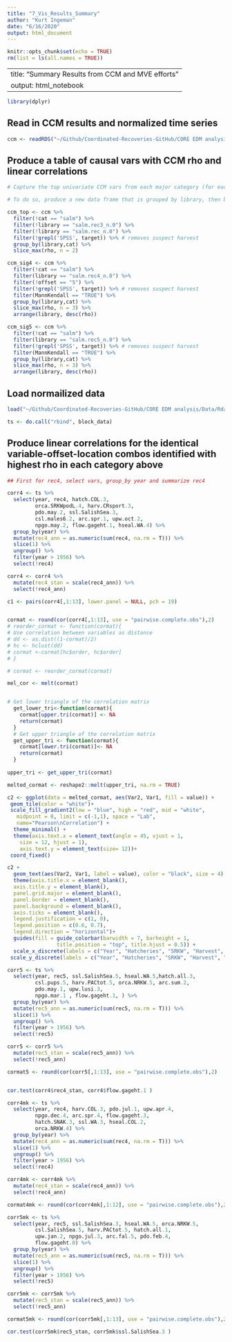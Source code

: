 ```yaml
---
title: "7_Vis_Results_Summary"
author: "Kurt Ingeman"
date: "6/16/2020"
output: html_document
---
```


```r
knitr::opts_chunk$set(echo = TRUE)
rm(list = ls(all.names = TRUE)) 

```

---
title: "Summary Results from CCM and MVE efforts"
output: html_notebook
---

```r
library(dplyr)
```

## Read in CCM results and normalized time series 
```r


ccm <- readRDS("~/Github/Coordinated-Recoveries-GitHub/CORE EDM analysis/Output/Rdata/3_CCM/3_CCM_SnakeESU.RDS")

```

## Produce a table of causal vars with CCM rho and linear correlations
```r
# Capture the top univariate CCM vars from each major category (for each cohort): Hatcheries, Harvest, Ocean Vars, Predators

# To do so, produce a new data frame that is grouped by library, then by cat, sorted by rho, then sliced to capture only the top row.  

ccm_top <- ccm %>% 
  filter(!cat == "salm") %>% 
  filter(!library == "salm.rec3_n.0") %>% 
  filter(!library == "salm.rec_n.0") %>% 
  filter(!grepl('SPSS', target)) %>% # removes suspect harvest 
  group_by(library,cat) %>% 
  slice_max(rho, n = 2)

ccm_sig4 <- ccm %>%   
  filter(!cat == "salm") %>% 
  filter(library == "salm.rec4_n.0") %>% 
  filter(!offset == "5") %>% 
  filter(!grepl('SPSS', target)) %>% # removes suspect harvest 
  filter(MannKendall == "TRUE") %>% 
  group_by(library,cat) %>% 
  slice_max(rho, n = 3) %>% 
  arrange(library, desc(rho))

ccm_sig5 <- ccm %>%   
  filter(!cat == "salm") %>% 
  filter(library == "salm.rec5_n.0") %>% 
  filter(!grepl('SPSS', target)) %>% # removes suspect harvest 
  filter(MannKendall == "TRUE") %>% 
  group_by(library,cat) %>% 
  slice_max(rho, n = 3) %>% 
  arrange(library, desc(rho))


```


## Load normailized data
```r

load("~/Github/Coordinated-Recoveries-GitHub/CORE EDM analysis/Data/Rdata/block_data.Rdata")

ts <- do.call("rbind", block_data)

```

## Produce linear correlations for the identical variable-offset-location combos identified with highest rho in each category above 
```r
## First for rec4, select vars, group_by year and summarize rec4

corr4 <- ts %>% 
  select(year, rec4, hatch.COL.3, 
         orca.SRKWpodL.4, harv.CRsport.3, 
         pdo.may.2, ssl.SalishSea.3, 
         csl.males6.2, arc.spr.1, upw.oct.2, 
         npgo.may.2, flow.gageht.1, hseal.WA.4) %>% 
  group_by(year) %>% 
  mutate(rec4_ann = as.numeric(sum(rec4, na.rm = T))) %>%
  slice(1) %>%
  ungroup() %>% 
  filter(year > 1956) %>% 
  select(!rec4)

corr4 <- corr4 %>% 
  mutate(rec4_stan = scale(rec4_ann)) %>% 
  select(!rec4_ann)

c1 <- pairs(corr4[,1:13], lower.panel = NULL, pch = 19)


cormat <- round(cor(corr4[,1:13], use = "pairwise.complete.obs"),2)
# reorder_cormat <- function(cormat){
# Use correlation between variables as distance
# dd <- as.dist((1-cormat)/2)
# hc <- hclust(dd)
# cormat <-cormat[hc$order, hc$order]
# }

# cormat <- reorder_cormat(cormat)

mel_cor <- melt(cormat)


# Get lower triangle of the correlation matrix
  get_lower_tri<-function(cormat){
    cormat[upper.tri(cormat)] <- NA
    return(cormat)
  }
  # Get upper triangle of the correlation matrix
  get_upper_tri <- function(cormat){
    cormat[lower.tri(cormat)]<- NA
    return(cormat)
  }
  
upper_tri <- get_upper_tri(cormat)

melted_cormat <- reshape2::melt(upper_tri, na.rm = TRUE)

c2 <- ggplot(data = melted_cormat, aes(Var2, Var1, fill = value)) +
 geom_tile(color = "white")+
 scale_fill_gradient2(low = "blue", high = "red", mid = "white", 
   midpoint = 0, limit = c(-1,1), space = "Lab", 
   name="Pearson\nCorrelation") +
  theme_minimal() + 
  theme(axis.text.x = element_text(angle = 45, vjust = 1, 
    size = 12, hjust = 1), 
    axis.text.y = element_text(size= 12))+
 coord_fixed()

c2 + 
  geom_text(aes(Var2, Var1, label = value), color = "black", size = 4) +
  theme(axis.title.x = element_blank(),
  axis.title.y = element_blank(),
  panel.grid.major = element_blank(),
  panel.border = element_blank(),
  panel.background = element_blank(),
  axis.ticks = element_blank(),
  legend.justification = c(1, 0),
  legend.position = c(0.6, 0.7),
  legend.direction = "horizontal")+
  guides(fill = guide_colorbar(barwidth = 7, barheight = 1,
                title.position = "top", title.hjust = 0.5)) +
  scale_x_discrete(labels = c("Year", "Hatcheries", "SRKW", "Harvest", "PDO", "SSL", "CSL", "SST", "Upwelling", "NPGO", "Flow", "HS", "Salmon 4YO")) +
 scale_y_discrete(labels = c("Year", "Hatcheries", "SRKW", "Harvest", "PDO", "SSL", "CSL", "SST", "Upwelling", "NPGO", "Flow", "HS", "Salmon 4YO"))

```

```r
corr5 <- ts %>% 
  select(year, rec5, ssl.SalishSea.5, hseal.WA.5,hatch.all.3, 
         csl.pups.5, harv.PACtot.5, orca.NRKW.5, arc.sum.2,
         pdo.may.1, upw.lusi.3, 
         npgo.mar.1 , flow.gageht.1, ) %>% 
  group_by(year) %>% 
  mutate(rec5_ann = as.numeric(sum(rec5, na.rm = T))) %>%
  slice(1) %>%
  ungroup() %>% 
  filter(year > 1956) %>% 
  select(!rec5)

corr5 <- corr5 %>% 
  mutate(rec5_stan = scale(rec5_ann)) %>% 
  select(!rec5_ann)

cormat5 <- round(cor(corr5[,1:13], use = "pairwise.complete.obs"),2)


cor.test(corr4$rec4_stan, corr4$flow.gageht.1 )
```


```r

corr4mk <- ts %>% 
  select(year, rec4, harv.COL.3, pdo.jul.1, upw.apr.4,
         npgo.dec.4, arc.spr.4, flow.gageht.3, 
         hatch.SNAK.3, ssl.WA.3, hseal.COL.2, 
         orca.NRKW.4) %>% 
  group_by(year) %>% 
  mutate(rec4_ann = as.numeric(sum(rec4, na.rm = T))) %>%
  slice(1) %>%
  ungroup() %>% 
  filter(year > 1956) %>% 
  select(!rec4)

corr4mk <- corr4mk %>% 
  mutate(rec4_stan = scale(rec4_ann)) %>% 
  select(!rec4_ann)

cormat4mk <- round(cor(corr4mk[,1:12], use = "pairwise.complete.obs"),2)


```

```r
corr5mk <- ts %>% 
  select(year, rec5, ssl.SalishSea.3, hseal.WA.5, orca.NRKW.5,
         csl.SalishSea.5, harv.PACtot.5, hatch.all.1, 
         upw.jan.2, npgo.jul.3, arc.fal.5, pdo.feb.4,
         flow.gageht.0) %>% 
  group_by(year) %>% 
  mutate(rec5_ann = as.numeric(sum(rec5, na.rm = T))) %>%
  slice(1) %>%
  ungroup() %>% 
  filter(year > 1956) %>% 
  select(!rec5)

corr5mk <- corr5mk %>% 
  mutate(rec5_stan = scale(rec5_ann)) %>% 
  select(!rec5_ann)

cormat5mk <- round(cor(corr5mk[,1:13], use = "pairwise.complete.obs"),2)

cor.test(corr5mk$rec5_stan, corr5mk$ssl.SalishSea.3 )
```

